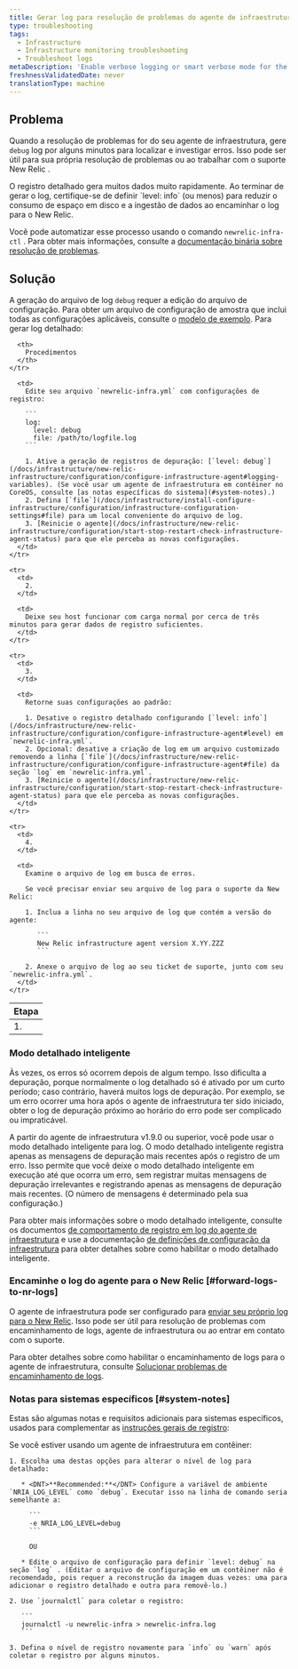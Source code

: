 ```yaml
---
title: Gerar log para resolução de problemas do agente de infraestrutura
type: troubleshooting
tags:
  - Infrastructure
  - Infrastructure monitoring troubleshooting
  - Troubleshoot logs
metaDescription: 'Enable verbose logging or smart verbose mode for the New Relic infrastructure agent, then collect about 3 to 5 minutes worth of data to help troubleshoot.'
freshnessValidatedDate: never
translationType: machine
---
```


## Problema

Quando a resolução de problemas for do seu agente de infraestrutura, gere `debug` log por alguns minutos para localizar e investigar erros. Isso pode ser útil para sua própria resolução de problemas ou ao trabalhar com o suporte New Relic .

<Callout variant="important">
  O registro detalhado gera muitos dados muito rapidamente. Ao terminar de gerar o log, certifique-se de definir `level: info` (ou menos) para reduzir o consumo de espaço em disco e a ingestão de dados ao encaminhar o log para o New Relic.
</Callout>

Você pode automatizar esse processo usando o comando `newrelic-infra-ctl` . Para obter mais informações, consulte a [documentação binária sobre resolução de problemas](/docs/infrastructure/install-configure-manage-infrastructure/manage-your-agent/troubleshoot-running-agent).

## Solução

A geração do arquivo de log `debug` requer a edição do arquivo de configuração. Para obter um arquivo de configuração de amostra que inclui todas as configurações aplicáveis, consulte o [modelo de exemplo](/docs/infrastructure/new-relic-infrastructure/configuration/infrastructure-config-file-template-newrelic-infrayml). Para gerar log detalhado:

<table>
  <thead>
    <tr>
      <th>
        Etapa
      </th>

      <th>
        Procedimentos
      </th>
    </tr>
  </thead>

  <tbody>
    <tr>
      <td>
        1.
      </td>

      <td>
        Edite seu arquivo `newrelic-infra.yml` com configurações de registro:

        ```
        log:
          level: debug
          file: /path/to/logfile.log
        ```

        1. Ative a geração de registros de depuração: [`level: debug`](/docs/infrastructure/new-relic-infrastructure/configuration/configure-infrastructure-agent#logging-variables). (Se você usar um agente de infraestrutura em contêiner no CoreOS, consulte [as notas específicas do sistema](#system-notes).)
        2. Defina [`file`](/docs/infrastructure/install-configure-infrastructure/configuration/infrastructure-configuration-settings#file) para um local conveniente do arquivo de log.
        3. [Reinicie o agente](/docs/infrastructure/new-relic-infrastructure/configuration/start-stop-restart-check-infrastructure-agent-status) para que ele perceba as novas configurações.
      </td>
    </tr>

    <tr>
      <td>
        2.
      </td>

      <td>
        Deixe seu host funcionar com carga normal por cerca de três minutos para gerar dados de registro suficientes.
      </td>
    </tr>

    <tr>
      <td>
        3.
      </td>

      <td>
        Retorne suas configurações ao padrão:

        1. Desative o registro detalhado configurando [`level: info`](/docs/infrastructure/new-relic-infrastructure/configuration/configure-infrastructure-agent#level) em `newrelic-infra.yml`.
        2. Opcional: desative a criação de log em um arquivo customizado removendo a linha [`file`](/docs/infrastructure/new-relic-infrastructure/configuration/configure-infrastructure-agent#file) da seção `log` em `newrelic-infra.yml`.
        3. [Reinicie o agente](/docs/infrastructure/new-relic-infrastructure/configuration/start-stop-restart-check-infrastructure-agent-status) para que ele perceba as novas configurações.
      </td>
    </tr>

    <tr>
      <td>
        4.
      </td>

      <td>
        Examine o arquivo de log em busca de erros.

        Se você precisar enviar seu arquivo de log para o suporte da New Relic:

        1. Inclua a linha no seu arquivo de log que contém a versão do agente:

           ```
           New Relic infrastructure agent version X.YY.ZZZ
           ```

        2. Anexe o arquivo de log ao seu ticket de suporte, junto com seu `newrelic-infra.yml`.
      </td>
    </tr>
  </tbody>
</table>

### Modo detalhado inteligente

Às vezes, os erros só ocorrem depois de algum tempo. Isso dificulta a depuração, porque normalmente o log detalhado só é ativado por um curto período; caso contrário, haverá muitos logs de depuração. Por exemplo, se um erro ocorrer uma hora após o agente de infraestrutura ter sido iniciado, obter o log de depuração próximo ao horário do erro pode ser complicado ou impraticável.

A partir do agente de infraestrutura v1.9.0 ou superior, você pode usar o modo detalhado inteligente para log. O modo detalhado inteligente registra apenas as mensagens de depuração mais recentes após o registro de um erro. Isso permite que você deixe o modo detalhado inteligente em execução até que ocorra um erro, sem registrar muitas mensagens de depuração irrelevantes e registrando apenas as mensagens de depuração mais recentes. (O número de mensagens é determinado pela sua configuração.)

Para obter mais informações sobre o modo detalhado inteligente, consulte os documentos [de comportamento de registro em log do agente de infraestrutura](/docs/infrastructure/infrastructure-troubleshooting/troubleshoot-logs/infrastructure-agent-logging-behavior#smart-verbose-mode) e use a documentação [de definições de configuração da infraestrutura](/docs/infrastructure/install-configure-manage-infrastructure/configuration/infrastructure-configuration-settings#verbose) para obter detalhes sobre como habilitar o modo detalhado inteligente.

### Encaminhe o log do agente para o New Relic [#forward-logs-to-nr-logs]

O agente de infraestrutura pode ser configurado para [enviar seu próprio log para o New Relic](/docs/logs/new-relic-logs/get-started/introduction-new-relic-logs). Isso pode ser útil para resolução de problemas com encaminhamento de logs, agente de infraestrutura ou ao entrar em contato com o suporte.

Para obter detalhes sobre como habilitar o encaminhamento de logs para o agente de infraestrutura, consulte [Solucionar problemas de encaminhamento de logs](/docs/logs/enable-new-relic-logs/1-enable-logs/forward-your-logs-using-new-relic-infrastructure#troubleshoot).

### Notas para sistemas específicos [#system-notes]

Estas são algumas notas e requisitos adicionais para sistemas específicos, usados para complementar as [instruções gerais de registro](#verbose):

<CollapserGroup>
  <Collapser
    id="coreos"
    title="Agente conteinerizado"
  >
    Se você estiver usando um agente de infraestrutura em contêiner:

    1. Escolha uma destas opções para alterar o nível de log para detalhado:

       * <DNT>**Recommended:**</DNT> Configure a variável de ambiente `NRIA_LOG_LEVEL` como `debug`. Executar isso na linha de comando seria semelhante a:

         ```
         -e NRIA_LOG_LEVEL=debug
         ```

         OU

       * Edite o arquivo de configuração para definir `level: debug` na seção `log` . (Editar o arquivo de configuração em um contêiner não é recomendado, pois requer a reconstrução da imagem duas vezes: uma para adicionar o registro detalhado e outra para removê-lo.)

    2. Use `journalctl` para coletar o registro:

       ```
       journalctl -u newrelic-infra > newrelic-infra.log
       ```

    3. Defina o nível de registro novamente para `info` ou `warn` após coletar o registro por alguns minutos.
  </Collapser>
</CollapserGroup>